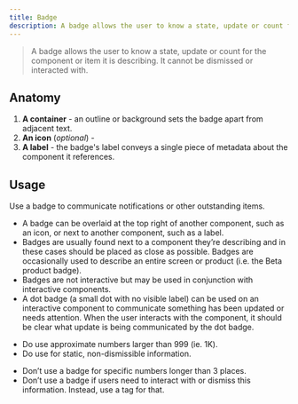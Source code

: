 ```yaml
---
title: Badge
description: A badge allows the user to know a state, update or count for the component or item it is describing. It cannot be dismissed or interacted with.
---
```



> A badge allows the user to know a state, update or count for the component or item it is describing.
It cannot be dismissed or interacted with.

## Anatomy

1. **A container** - an outline or background sets the badge apart from adjacent text.
1. **An icon** (_optional_) -
1. **A label** - the badge's label conveys a single piece of metadata about the component it references.

## Usage

Use a badge to communicate notifications or other outstanding items.

- A badge can be overlaid at the top right of another component, such as an icon, or next to another component, such as a label.
- Badges are usually found next to a component they’re describing and in these cases should be placed as close as possible.
Badges are occasionally used to describe an entire screen or product (i.e. the Beta product badge).
- Badges are not interactive but may be used in conjunction with interactive components.
- A dot badge (a small dot with no visible label) can be used on an interactive component to communicate something has been updated or needs attention.
When the user interacts with the component, it should be clear what update is being communicated by the dot badge.

<CalloutSuccess title="Dos">

- Do use approximate numbers larger than 999 (ie. 1K).
- Do use for static, non-dismissible information.

</CalloutSuccess>

<CalloutError title="Don'ts">

- Don’t use a badge for specific numbers longer than 3 places.
- Don’t use a badge if users need to interact with or dismiss this information.
Instead, use a tag for that.

</CalloutError>

